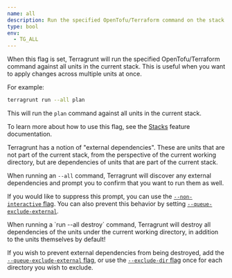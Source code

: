 ```yaml
---
name: all
description: Run the specified OpenTofu/Terraform command on the stack of units in the current directory.
type: bool
env:
  - TG_ALL
---
```



When this flag is set, Terragrunt will run the specified OpenTofu/Terraform command against all units in the current stack. This is useful when you want to apply changes across multiple units at once.

For example:

```bash
terragrunt run --all plan
```

This will run the `plan` command against all units in the current stack.

To learn more about how to use this flag, see the [Stacks](/docs/features/stacks) feature documentation.

<Aside type="note">
Terragrunt has a notion of "external dependencies". These are units that are not part of the current stack, from the perspective of the current working directory, but are dependencies of units that are part of the current stack.

When running an `--all` command, Terragrunt will discover any external dependencies and prompt you to confirm that you want to run them as well.

If you would like to suppress this prompt, you can use the [`--non-interactive` flag](/docs/reference/cli/commands/run#non-interactive). You can also prevent this behavior by setting  [`--queue-exclude-external`](/docs/reference/cli/commands/run#queue-exclude-external).
</Aside>

<Aside type="danger">
When running a `run --all destroy` command, Terragrunt will destroy all dependencies of the units under the current working directory, in addition to the units themselves by default!

If you wish to prevent external dependencies from being destroyed, add the [`--queue-exclude-external` flag](/docs/reference/cli/commands/run#queue-exclude-external), or use the [`--exclude-dir` flag](/docs/reference/cli/commands/run#exclude-dir) once for each directory you wish to exclude.
</Aside>
